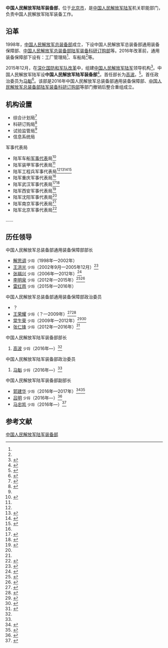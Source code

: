 {{Infobox PRCG
|color = darkgreen
|机构名称 = 中国人民解放军陆军装备部
|上级机构 = [[中国人民解放军陆军|中国人民解放军陆军]]
|机构类型 = 中国人民解放军陆军机关职能部门
|军事级别 = 
|标志1 = China Emblem PLA.svg
|标志1说明 = [[中国人民解放军军徽|中国人民解放军军徽]]
|职位1 = 部长
|人员1 = [[高波_(1959年)|高波]]
|衔级1 = [[中国人民解放军少将|少将]]
|职位2 = 政治委员
|人员2 = [[马魁|马魁]]
|衔级2 = [[中国人民解放军少将|少将]]
|职位3 =
|人员3 =
|职位4 =
|人员4 =
|地址1 = [[北京市|北京市]]
|成立时间 = 2016年
|a=
|b=
|c=
|d=
|E=
|e=
}}

'''中国人民解放军陆军装备部'''，位于[[北京市|北京市]]，是[[中国人民解放军陆军|中国人民解放军陆军]]机关职能部门，负责中国人民解放军陆军装备工作。

==沿革==
1998年，[[中国人民解放军总装备部|中国人民解放军总装备部]]成立，下设中国人民解放军总装备部通用装备保障部、[[中国人民解放军总装备部陆军装备科研订购部|中国人民解放军总装备部陆军装备科研订购部]]等。2016年改革前，通用装备保障部下设有：工厂管理局<ref name=xbp/>、车船局<ref name=lmq/>等。

2015年12月，在[[深化国防和军队改革|深化国防和军队改革]]中，组建[[中国人民解放军陆军|中国人民解放军陆军]]领导机构<ref>{{Cite web  |url =http://news.xinhuanet.com/politics/2016-01/01/c_1117646667.htm  |title =陆军领导机构火箭军战略支援部队成立大会在京举行 习近平向中国人民解放军陆军火箭军战略支援部队授予军旗并致训词  |author =  |date =2016-01-01  |publisher =新华网  |language =  |accessdate =  |quote =  |archive-date =2016-01-01  |archive-url =https://web.archive.org/web/20160101131113/http://news.xinhuanet.com/politics/2016-01/01/c_1117646667.htm  |dead-url =no  }}</ref>。中国人民解放军陆军设'''中国人民解放军陆军装备部'''<ref name=zsz>{{Cite web |url=http://news.xinhuanet.com/mil/2016-05/18/c_128992957.htm |title=中国陆军装武器备“战场”上获取“准生证”，新华网，2016-05-18 |accessdate=2016-10-21 |archive-date=2017-02-20 |archive-url=https://web.archive.org/web/20170220082124/http://news.xinhuanet.com/mil/2016-05/18/c_128992957.htm |dead-url=no }}</ref>。首任部长为[[高波_(1959年)|高波]]。<ref name=gb>{{Cite web |url=http://news.163.com/16/0204/18/BF0INCF700014AED.html |title=周松和少将出任陆军副司令员，高波少将出任陆军装备部部长，网易，2016-02-04 |access-date=2016-10-21 |archive-url=https://web.archive.org/web/20161021194727/http://news.163.com/16/0204/18/BF0INCF700014AED.html |archive-date=2016-10-21 |dead-url=yes }}</ref>。首任政治委员为[[马魁|马魁]]<ref name=pp>{{Cite web |url=http://www.thepaper.cn/newsDetail_forward_1468443 |title=原总参陆航部政委马魁出任陆军装备部政委，澎湃新闻，2016-05-12 |accessdate=2016-10-21 |archive-date=2020-02-21 |archive-url=https://web.archive.org/web/20200221043024/http://www.thepaper.cn/newsDetail_forward_1468443 |dead-url=no }}</ref>。该部是2016年中国人民解放军总装备部通用装备保障部、[[中国人民解放军总装备部陆军装备科研订购部|中国人民解放军总装备部陆军装备科研订购部]]等部门撤销后整合重组成立。

==机构设置==
*综合计划局<ref name=bldjt>{{Cite web |url = http://www.bldus.net/news_xx.asp?/514.html |title = 热烈祝贺全联科技装备业商会军民融合工作座谈会胜利召开 |author =  |date = 2016-02-20 |publisher = 宝龙达集团 |language =  |accessdate =  |quote =  |archive-date = 2019-05-11 |archive-url = https://web.archive.org/web/20190511095410/http://www.bldus.net/news_xx.asp?%2F514.html |dead-url = no }}</ref>
*科研订购局<ref>{{Cite web |url = http://www.hbgb.gov.cn/xwdt/qydt/12608.htm |title = 陆军装备部副部长马忠凯一行在42所调研 |author =  |date = 2016-12-14 |publisher = 湖北省国防科学技术工业办公室 |language =  |accessdate =  |quote =  |archive-url = https://web.archive.org/web/20170202003033/http://www.hbgb.gov.cn/xwdt/qydt/12608.htm |archive-date = 2017-02-02 |dead-url = yes }}</ref>
*试验监管局<ref name=pp/>
*信息系统局

;军事代表局
*陆军车船[[军事代表|军事代表]]局<ref name=lxyz>{{Cite web |url = http://army.81.cn/content/2016-06/17/content_7106519.htm |title = 陆军装备部党委把解决问题贯穿“两学一做”全过程 |author =  |date = 2016-06-17 |publisher = 中国陆军网 |language =  |accessdate =  |quote =  |archive-date = 2017-02-02 |archive-url = https://web.archive.org/web/20170202005004/http://army.81.cn/content/2016-06/17/content_7106519.htm |dead-url = no }}</ref>
*陆军装甲军事代表局<ref name=lxyz/>
*陆军工程兵军事代表局<ref name=bldjt/><ref>{{Cite web |url = http://mt.sohu.com/20160825/n465979325.shtml |title = 搜集意见 促军品质量提升 宇通董事长带队走访部队用户 |author =  |date = 2016-08-25 |publisher = 搜狐 |language =  |accessdate =  |quote =  |archive-date = 2017-02-01 |archive-url = https://web.archive.org/web/20170201234126/http://mt.sohu.com/20160825/n465979325.shtml |dead-url = no }}</ref><ref>{{Cite web |url = http://army.81.cn/content/2016-10/13/content_7298688.htm |title = 陆军某工程兵军代局聚焦打仗提升装备监造能力 |author =  |date = 2016-10-13 |publisher = 中国陆军网 |language =  |accessdate =  |quote =  |archive-date = 2019-01-24 |archive-url = https://web.archive.org/web/20190124013917/http://army.81.cn/content/2016-10/13/content_7298688.htm |dead-url = no }}</ref><ref>{{Cite web |url = http://www.costind-henan.gov.cn/news/3035.html |title = 我局出席陆军工程兵军代局驻郑州军代室军民融合推进会 |author =  |date = 2016-10-17 |publisher = 河南省国防科工局 |language =  |accessdate =  |quote =  |archive-url = https://web.archive.org/web/20190124013918/http://www.costind-henan.gov.cn/news/3035.html |archive-date = 2019-01-24 |dead-url = yes }}</ref>
*陆军重庆军事代表局<ref name=zsz/>
*陆军武汉军事代表局<ref>{{Cite web |url = http://army.81.cn/content/2016-04/18/content_7011006.htm |title = 武汉军代局开展专题教育引导官兵积极投身改革 |author =  |date = 2016-04-18 |publisher = 中国陆军网 |language =  |accessdate =  |quote =  |archive-date = 2017-03-17 |archive-url = https://web.archive.org/web/20170317131010/http://army.81.cn/content/2016-04/18/content_7011006.htm |dead-url = no }}</ref><ref>{{Cite web |url = http://politics.cntv.cn/2017/06/02/VIDEyRCligBhuSRp2bkr1N6A170602.shtml |title = 蒋超良就贯彻落实国务院中央军委电视电话会精神强调 加快推进驻鄂部队全面停止有偿服务工作 |author =  |date = 2017-06-02 |publisher = 央视网 |language =  |accessdate =  |quote =  |archive-date = 2020-11-04 |archive-url = https://web.archive.org/web/20201104204732/http://politics.cntv.cn/2017/06/02/VIDEyRCligBhuSRp2bkr1N6A170602.shtml |dead-url = no }}</ref>
*陆军西安军事代表局<ref>{{Cite web|url =  http://www.china.com.cn/military/2016-06/07/content_38620002.htm|title =  陆军装备部西安军代局基层军代室创新服务保障模式|author =  |date =  2016-06-07|publisher =  中国网|language =  |accessdate =  |quote =  |archive-date =  2017-02-01|archive-url =  https://web.archive.org/web/20170201235511/http://www.china.com.cn/military/2016-06/07/content_38620002.htm|dead-url =  no}}</ref>
*陆军沈阳军事代表局<ref name=lxyz/>
*陆军南京军事代表局<ref name=lxyz/>
*陆军北京军事代表局<ref>{{Cite web |url = http://www.81.cn/jwgz/2017-02/21/content_7495129.htm |title = 陆军北京军代局发出“四封书信”，请签收！ |author =  |date = 2017-02-21 |publisher = 中国军网 |language =  |accessdate =  |quote =  |archive-date = 2017-12-03 |archive-url = https://web.archive.org/web/20171203114935/http://www.81.cn/jwgz/2017-02/21/content_7495129.htm |dead-url = no }}</ref>
……

==历任领导==
{{col-begin}}
{{col-2}}
;中国人民解放军总装备部通用装备保障部部长
*[[解思调|解思调]] <small>少将</small>（1998年—2002年）
*[[王洪光_(1949年)|王洪光]] <small>少将</small>（2002年9月—2005年12月）<ref>{{Cite web |url=http://news.eastday.com/eastday/13news/auto/news/world/u7ai4951004.html |title=王洪光：原南京军区副司令员、中将，东方网，2015-11-26 |accessdate=2016-10-21 |archive-date=2019-05-12 |archive-url=https://web.archive.org/web/20190512132423/http://news.eastday.com/eastday/13news/auto/news/world/u7ai4951004.html |dead-url=no }}</ref>
*[[張福興_(解放军)|张福兴]] <small>少将</small>（2006年—2012年）<ref name=xbp>{{Cite web |url=http://www.heb.chinanews.com/xibaipo/29/2011/0319/1637.shtml |title=中国人民解放军总装备部通用装备保障部到西柏坡参观学习，西柏坡纪念馆网，2011-03-19 |accessdate=2016-10-21 |archive-date=2017-09-18 |archive-url=https://web.archive.org/web/20170918155315/http://www.heb.chinanews.com/xibaipo/29/2011/0319/1637.shtml |dead-url=no }}</ref>
*[[李明泉|李明泉]] <small>少将</small>（2012年—2015年）<ref>{{Cite web |url=http://military.people.com.cn/n/2015/1211/c1011-27913132.html |title=总装备部通用装备保障部原部长李明泉被调查，人民网，2015-12-11 |accessdate=2016-10-21 |archive-date=2017-02-20 |archive-url=https://web.archive.org/web/20170220081911/http://military.people.com.cn/n/2015/1211/c1011-27913132.html |dead-url=no }}</ref><ref name=lmq>{{Cite web |url=http://www.thepaper.cn/newsDetail_forward_1407369 |title=总装“首虎”、总装通用装备保障部原部长李明泉少将被查，澎湃新闻，2015-12-10 |accessdate=2016-10-21 |archive-date=2020-02-20 |archive-url=https://web.archive.org/web/20200220234017/http://www.thepaper.cn/newsDetail_forward_1407369 |dead-url=no }}</ref>
*[[雷红雨|雷红雨]] <small>少将</small>（2015年—2016年）

{{col-2}}
;中国人民解放军总装备部通用装备保障部政治委员
*？
*[[王荣耀|王荣耀]] <small>少将</small>（？—2009年）<ref>{{Cite web |url=http://news.sina.com.cn/c/2002-09-16/0740726496.html |title=名扬海内外的中国兵器城风采：和平国土上的战场，新浪，2002-09-16 |accessdate=2016-10-21 |archive-date=2016-10-09 |archive-url=https://web.archive.org/web/20161009134826/http://news.sina.com.cn/c/2002-09-16/0740726496.html |dead-url=no }}</ref><ref>{{Cite web |url=http://www.gmw.cn/01gmrb/2005-10/19/content_318948.htm |title=认真审视西方军事思想中的科技观，光明网，2005-10-19 |accessdate=2016-10-21 |archive-date=2017-09-18 |archive-url=https://web.archive.org/web/20170918154903/http://www.gmw.cn/01gmrb/2005-10/19/content_318948.htm |dead-url=no }}</ref>
*[[常生荣|常生荣]] <small>少将</small>（2009年—2012年）<ref>{{Cite web |url=http://difang.gmw.cn/newspaper/2014-10/27/content_101670917.htm |title=白银籍将军——常生荣，光明网，2014-10-27 |accessdate=2016-10-21 |archive-date=2016-09-15 |archive-url=https://web.archive.org/web/20160915101214/http://difang.gmw.cn/newspaper/2014-10/27/content_101670917.htm |dead-url=no }}</ref><ref>{{Cite web |url=http://wb.sznews.com/html/2013-09/29/content_2639384.htm |title=工程兵拓荒三十年风采照汗青，深圳晚报，2013-09-29 |accessdate=2016-10-21 |archive-date=2017-02-20 |archive-url=https://web.archive.org/web/20170220083931/http://wb.sznews.com/html/2013-09/29/content_2639384.htm |dead-url=no }}</ref>
*[[张仁锋|张仁锋]] <small>少将</small>（2012年—2016年）<ref>{{Cite web |url=http://mil.cnr.cn/jmhdd/gfsk/wqcx/201403/t20140328_515178259.html |title=2014年3月28日《国防时空》播发新闻，中国广播网，2014-03-28 |accessdate=2016-10-21 |archive-date=2017-02-20 |archive-url=https://web.archive.org/web/20170220082228/http://mil.cnr.cn/jmhdd/gfsk/wqcx/201403/t20140328_515178259.html |dead-url=no }}</ref>
{{col-end}}

{{col-begin}}
{{col-2}}
;中国人民解放军陆军装备部部长
#[[高波_(1959年)|高波]] <small>少将</small>（2016年—）<ref name=gb/>

{{col-2}}
;中国人民解放军陆军装备部政治委员
#[[马魁|马魁]] <small>少将</small>（2016年—）<ref name=pp/>
{{col-end}}

;中国人民解放军陆军装备部副部长
*[[郭建华_(少将)|郭建华]] <small>少将</small>（2016年—2017年）<ref>{{Cite web  |url =http://news.ifeng.com/a/20170928/52207897_0.shtml  |title =郭建华履新北部战区陆军副司令员  |author =  |date =2017-09-28  |publisher =凤凰网  |language =  |accessdate =  |quote =  |archive-date =2019-05-11  |archive-url =https://web.archive.org/web/20190511203514/http://news.ifeng.com/a/20170928/52207897_0.shtml  |dead-url =no  }}</ref><ref>{{Cite web |url=http://mil.sohu.com/20160128/n436200740.shtml |title=郭建华少将任陆军装备部副部长 出身不简单，搜狐，2016-01-28 |accessdate=2016-10-21 |archive-date=2019-05-11 |archive-url=https://web.archive.org/web/20190511170713/http://mil.sohu.com/20160128/n436200740.shtml |dead-url=no }}</ref>
*[[吕明|吕明]] <small>少将</small>（2016年—）<ref>{{Cite web |url=http://news.sohu.com/20160610/n453808657.shtml |title=浙江省军区原司令员张明才出任陆军副参谋长，搜狐，2016-06-10 |accessdate=2016-10-21 |archive-date=2019-05-12 |archive-url=https://web.archive.org/web/20190512181342/http://news.sohu.com/20160610/n453808657.shtml |dead-url=no }}</ref>
*[[马忠凯|马忠凯]] <small>少将</small>（2016年—）<ref>{{Cite web |url=http://news.ifeng.com/a/20160908/49937872_0.shtml |title=原总装陆装科订部总工程师马忠凯调任陆军装备部副部长，凤凰网，2016-09-08 |accessdate=2016-10-21 |archive-date=2019-05-11 |archive-url=https://web.archive.org/web/20190511205017/http://news.ifeng.com/a/20160908/49937872_0.shtml |dead-url=no }}</ref>

==参考文献==
{{reflist}}
{{中国人民解放军陆军}}
[[Category:中国人民解放军陆军装备部|]]